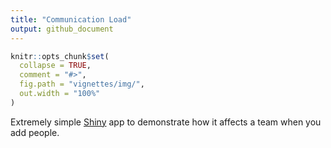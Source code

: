 ```yaml
---
title: "Communication Load"
output: github_document
---
```


<!-- README.md is generated from README.Rmd. Please edit that file. -->

```r
knitr::opts_chunk$set(
  collapse = TRUE,
  comment = "#>",
  fig.path = "vignettes/img/",
  out.width = "100%"
)
```


Extremely simple [Shiny](https://shiny.rstudio.com/) app to demonstrate how it affects a team when you add people.
